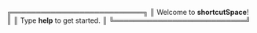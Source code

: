 ╔═══════════════════════════╗
║ Welcome to **shortcutSpace**! ║
║ Type **help** to get started. ║
╚═══════════════════════════╝
